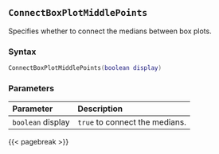 ## `ConnectBoxPlotMiddlePoints`

Specifies whether to connect the medians between box plots.

### Syntax {-}

``` .lua
ConnectBoxPlotMiddlePoints(boolean display)
```

### Parameters {-}

**Parameter** | **Description**
| :-- | :-- |
| `boolean` display | `true` to connect the medians. |

{{< pagebreak >}}